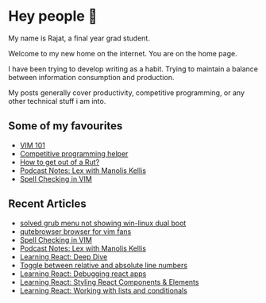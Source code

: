 # Hey people 👋
My name is Rajat, a final year grad student.

Welcome to my new home on the internet. You are on the home page.  

I have been trying to develop writing as a habit. Trying to maintain a balance between information consumption and production. 

My posts generally cover productivity, competitive programming, or any other technical stuff i am into.

## Some of my favourites

  * [ VIM 101 ](/blog/vim-101/) 
  * [Competitive programming helper](/blog/competitive-programming-helper/)
  * [How to get out of a Rut?](/blog/how-to-get-out-of-a-rut/)
  * [Podcast Notes: Lex with Manolis Kellis](/blog/podcast-notes-lex-with-manolis-kellis/)
  * [Spell Checking in VIM](/blog/spell-checking-in-vim/)

## Recent Articles
  * [solved grub menu not showing win-linux dual boot](/blog/solved-grub-menu-not-showing-win-linux-dual-boot/)
  * [qutebrowser browser for vim fans](/blog/qutebrowser-browser-for-vim-fans/)
  * [Spell Checking in VIM](/blog/spell-checking-in-vim/)
  * [Podcast Notes: Lex with Manolis Kellis](/blog/podcast-notes-lex-with-manolis-kellis/)
  * [Learning React: Deep Dive](/blog/learning-react-deep-dive/)
  * [Toggle between relative and absolute line numbers](/blog/toggle-between-relative-and-absolute-line-numbers/)
  * [Learning React: Debugging react apps](/blog/learning-react-debugging-react-apps/)
  * [Learning React: Styling React Components & Elements](/blog/learning-react-styling-react-components-elements/)
  * [Learning React: Working with lists and conditionals](/blog/learning-react-working-with-lists-and-conditionals/)
  


